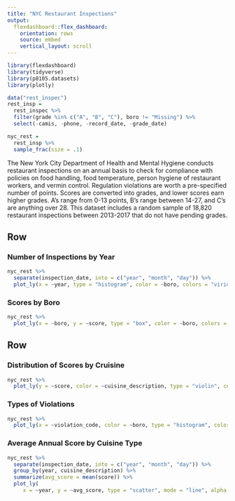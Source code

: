 ```yaml
---
title: "NYC Restaurant Inspections"
output: 
  flexdashboard::flex_dashboard:
    orientation: rows
    source: embed
    vertical_layout: scroll
---
```


```r
library(flexdashboard)
library(tidyverse)
library(p8105.datasets)
library(plotly)

data("rest_inspec")
rest_insp = 
  rest_inspec %>% 
  filter(grade %in% c("A", "B", "C"), boro != "Missing") %>% 
  select(-camis, -phone, -record_date, -grade_date) 

nyc_rest = 
  rest_insp %>% 
  sample_frac(size = .1)
```

The New York City Department of Health and Mental Hygiene conducts restaurant inspections on an annual basis to check for compliance with policies on food handling, food temperature, person hygiene of restaurant workers, and vermin control. Regulation violations are worth a pre-specified number of points. Scores are converted into grades, and lower scores earn higher grades. A's range from 0-13 points, B's range between 14-27, and C's are anything over 28. This dataset includes a random sample of 18,820 restaurant inspections between 2013-2017 that do not have pending grades.  


Row 
-------------------------------------
### Number of Inspections by Year

```r
nyc_rest %>%   
  separate(inspection_date, into = c("year", "month", "day")) %>% 
  plot_ly(x = ~year, type = "histogram", color = ~boro, colors = "viridis") 
```


### Scores by Boro

```r
nyc_rest %>% 
  plot_ly(x = ~boro, y = ~score, type = "box", color = ~boro, colors = "viridis")
```

Row {.tabset .tabset-fade}
-------------------------------------
   
### Distribution of Scores by Cruisine

```r
nyc_rest %>% 
  plot_ly(y = ~score, color = ~cuisine_description, type = "violin", colors = "viridis")
```


### Types of Violations

```r
nyc_rest %>% 
  plot_ly(x = ~violation_code, color = ~boro, type = "histogram", colors = "viridis", text = ~violation_description)
```


### Average Annual Score by Cuisine Type

```r
nyc_rest %>% 
  separate(inspection_date, into = c("year", "month", "day")) %>% 
  group_by(year, cuisine_description) %>% 
  summarize(avg_score = mean(score)) %>% 
  plot_ly(
     x = ~year, y = ~avg_score, type = "scatter", mode = "line", alpha = 0.5, color = ~cuisine_description, colors = "viridis")
```

